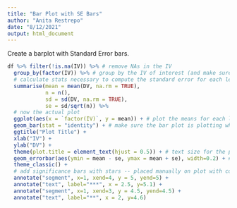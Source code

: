 ```yaml
---
title: "Bar Plot with SE Bars"
author: "Anita Restrepo"
date: "8/12/2021"
output: html_document
---
```


Create a barplot with Standard Error bars.  

```r
df %>% filter(!is.na(IV)) %>% # remove NAs in the IV
  group_by(factor(IV)) %>% # group by the IV of interest (and make sure R knows it's a factor)
  # calculate stats necessary to compute the standard error for each level of the IV
  summarise(mean = mean(DV, na.rm = TRUE), 
            n = n(),
            sd = sd(DV, na.rm = TRUE),
            se = sd/sqrt(n)) %>%
  # now the actual plot
  ggplot(aes(x = `factor(IV)`, y = mean)) + # plot the means for each level of the IV
  geom_bar(stat = "identity") + # make sure the bar plot is plotting what we tell it and not the count
  ggtitle("Plot Title") +
  xlab("IV") + 
  ylab("DV") + 
  theme(plot.title = element_text(hjust = 0.5)) + # text size for the plot title
  geom_errorbar(aes(ymin = mean - se, ymax = mean + se), width=0.2) + # use the standard error calculated above for each level of the IV and plot as error bars (+/- 1 SE)
  theme_classic() +
  # add significance bars with stars -- placed manually on plot with coordinates
  annotate("segment", x=1, xend=4, y = 5, yend=5) +
  annotate("text", label="***", x = 2.5, y=5.1) +
  annotate("segment", x=1, xend=3, y = 4.5, yend=4.5) +
  annotate("text", label="**", x = 2, y=4.6)
```

